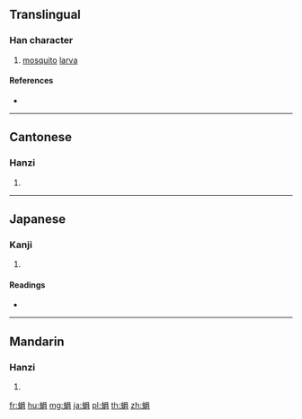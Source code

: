 {{character info/new}}
==Translingual==

===Han character===
{{Han char|rn=142|rad=虫|as=07|sn=13|four=56127|canj=LIRB|ids=⿰虫肙}}

# [[mosquito]] [[larva]]

====References====
* {{Han ref|kx=1085.070|dkj=33115|dj=1552.140|hdz=42855.110|uh=870E|ud=34574|bh=DFEB|bd=57323}}

----

==Cantonese==

===Hanzi===
{{yue-hanzi|jyut=[[jyun1]]|y=yun1}}

# {{defn|lang=yue|sort=虫07}}

----

==Japanese==

===Kanji===
{{ja-kanji|grade=|rs=虫07}}

# {{defn|lang=ja|sort=虫07}}

====Readings====
* {{ja-readings|on=[[えん]] (en), [[けん]] (ken), [[げん]] (gen)|kun=[[ぼうふら]] (boufura)|nanori=}}

----

==Mandarin==

===Hanzi===
{{cmn-hanzi|pin=[[xuān]] ([[xuan1]]), [[yuān]] ([[yuan1]])|wg=hsüan<sup>1</sup>, yüan<sup>1</sup>}}

# {{defn|lang=cmn|sort=虫07}}

[[fr:蜎]]
[[hu:蜎]]
[[mg:蜎]]
[[ja:蜎]]
[[pl:蜎]]
[[th:蜎]]
[[zh:蜎]]